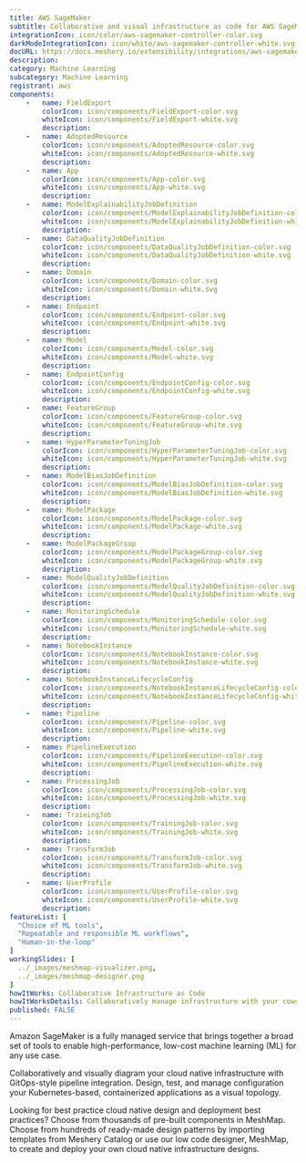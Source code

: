 ```yaml
---
title: AWS SageMaker
subtitle: Collaborative and visual infrastructure as code for AWS SageMaker
integrationIcon: icon/color/aws-sagemaker-controller-color.svg
darkModeIntegrationIcon: icon/white/aws-sagemaker-controller-white.svg
docURL: https://docs.meshery.io/extensibility/integrations/aws-sagemaker-controller
description: 
category: Machine Learning
subcategory: Machine Learning
registrant: aws
components: 
	-	name: FieldExport
		colorIcon: icon/components/FieldExport-color.svg
		whiteIcon: icon/components/FieldExport-white.svg
		description: 
	-	name: AdoptedResource
		colorIcon: icon/components/AdoptedResource-color.svg
		whiteIcon: icon/components/AdoptedResource-white.svg
		description: 
	-	name: App
		colorIcon: icon/components/App-color.svg
		whiteIcon: icon/components/App-white.svg
		description: 
	-	name: ModelExplainabilityJobDefinition
		colorIcon: icon/components/ModelExplainabilityJobDefinition-color.svg
		whiteIcon: icon/components/ModelExplainabilityJobDefinition-white.svg
		description: 
	-	name: DataQualityJobDefinition
		colorIcon: icon/components/DataQualityJobDefinition-color.svg
		whiteIcon: icon/components/DataQualityJobDefinition-white.svg
		description: 
	-	name: Domain
		colorIcon: icon/components/Domain-color.svg
		whiteIcon: icon/components/Domain-white.svg
		description: 
	-	name: Endpoint
		colorIcon: icon/components/Endpoint-color.svg
		whiteIcon: icon/components/Endpoint-white.svg
		description: 
	-	name: Model
		colorIcon: icon/components/Model-color.svg
		whiteIcon: icon/components/Model-white.svg
		description: 
	-	name: EndpointConfig
		colorIcon: icon/components/EndpointConfig-color.svg
		whiteIcon: icon/components/EndpointConfig-white.svg
		description: 
	-	name: FeatureGroup
		colorIcon: icon/components/FeatureGroup-color.svg
		whiteIcon: icon/components/FeatureGroup-white.svg
		description: 
	-	name: HyperParameterTuningJob
		colorIcon: icon/components/HyperParameterTuningJob-color.svg
		whiteIcon: icon/components/HyperParameterTuningJob-white.svg
		description: 
	-	name: ModelBiasJobDefinition
		colorIcon: icon/components/ModelBiasJobDefinition-color.svg
		whiteIcon: icon/components/ModelBiasJobDefinition-white.svg
		description: 
	-	name: ModelPackage
		colorIcon: icon/components/ModelPackage-color.svg
		whiteIcon: icon/components/ModelPackage-white.svg
		description: 
	-	name: ModelPackageGroup
		colorIcon: icon/components/ModelPackageGroup-color.svg
		whiteIcon: icon/components/ModelPackageGroup-white.svg
		description: 
	-	name: ModelQualityJobDefinition
		colorIcon: icon/components/ModelQualityJobDefinition-color.svg
		whiteIcon: icon/components/ModelQualityJobDefinition-white.svg
		description: 
	-	name: MonitoringSchedule
		colorIcon: icon/components/MonitoringSchedule-color.svg
		whiteIcon: icon/components/MonitoringSchedule-white.svg
		description: 
	-	name: NotebookInstance
		colorIcon: icon/components/NotebookInstance-color.svg
		whiteIcon: icon/components/NotebookInstance-white.svg
		description: 
	-	name: NotebookInstanceLifecycleConfig
		colorIcon: icon/components/NotebookInstanceLifecycleConfig-color.svg
		whiteIcon: icon/components/NotebookInstanceLifecycleConfig-white.svg
		description: 
	-	name: Pipeline
		colorIcon: icon/components/Pipeline-color.svg
		whiteIcon: icon/components/Pipeline-white.svg
		description: 
	-	name: PipelineExecution
		colorIcon: icon/components/PipelineExecution-color.svg
		whiteIcon: icon/components/PipelineExecution-white.svg
		description: 
	-	name: ProcessingJob
		colorIcon: icon/components/ProcessingJob-color.svg
		whiteIcon: icon/components/ProcessingJob-white.svg
		description: 
	-	name: TrainingJob
		colorIcon: icon/components/TrainingJob-color.svg
		whiteIcon: icon/components/TrainingJob-white.svg
		description: 
	-	name: TransformJob
		colorIcon: icon/components/TransformJob-color.svg
		whiteIcon: icon/components/TransformJob-white.svg
		description: 
	-	name: UserProfile
		colorIcon: icon/components/UserProfile-color.svg
		whiteIcon: icon/components/UserProfile-white.svg
		description: 
featureList: [
  "Choice of ML tools",
  "Repeatable and responsible ML workflows",
  "Human-in-the-loop"
]
workingSlides: [
  ../_images/meshmap-visualizer.png,
  ../_images/meshmap-designer.png
]
howItWorks: Collaborative Infrastructure as Code
howItWorksDetails: Collaboratively manage infrastructure with your coworkers synchronously sharing the same designs.
published: FALSE
---
```

<p>
Amazon SageMaker is a fully managed service that brings together a broad set of tools to enable high-performance, low-cost machine learning (ML) for any use case.
</p>
<p>
    Collaboratively and visually diagram your cloud native infrastructure with GitOps-style pipeline integration. Design, test, and manage configuration your Kubernetes-based, containerized applications as a visual topology.
</p>
<p>
    Looking for best practice cloud native design and deployment best practices? Choose from thousands of pre-built components in MeshMap. Choose from hundreds of ready-made design patterns by importing templates from Meshery Catalog or use our low code designer, MeshMap, to create and deploy your own cloud native infrastructure designs.
</p>
